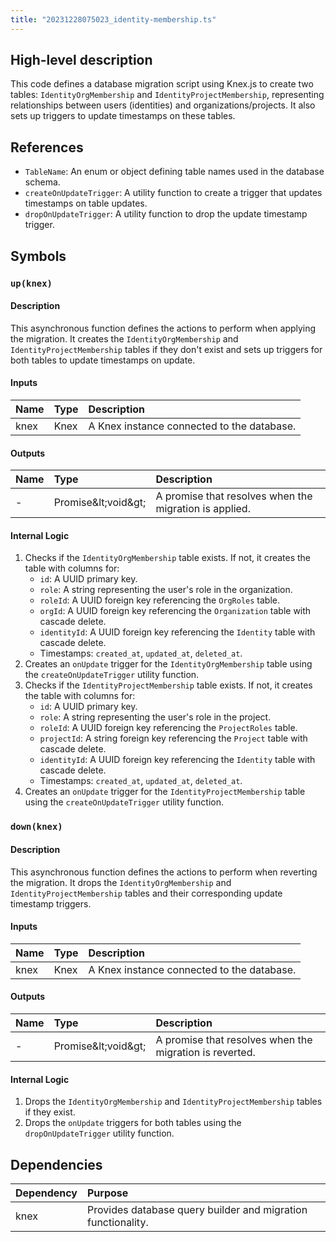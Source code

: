 ```yaml
---
title: "20231228075023_identity-membership.ts"
---
```


## High-level description
This code defines a database migration script using Knex.js to create two tables: `IdentityOrgMembership` and `IdentityProjectMembership`, representing relationships between users (identities) and organizations/projects. It also sets up triggers to update timestamps on these tables.

## References
- `TableName`: An enum or object defining table names used in the database schema.
- `createOnUpdateTrigger`: A utility function to create a trigger that updates timestamps on table updates.
- `dropOnUpdateTrigger`: A utility function to drop the update timestamp trigger.

## Symbols

### `up(knex)`
#### Description
This asynchronous function defines the actions to perform when applying the migration. It creates the `IdentityOrgMembership` and `IdentityProjectMembership` tables if they don't exist and sets up triggers for both tables to update timestamps on update.

#### Inputs
| Name | Type | Description |
|:-----|:-----|:------------|
| knex | Knex | A Knex instance connected to the database. |

#### Outputs
| Name | Type | Description |
|:-----|:-----|:------------|
| - | Promise\&lt;void\&gt; | A promise that resolves when the migration is applied. |

#### Internal Logic
1. Checks if the `IdentityOrgMembership` table exists. If not, it creates the table with columns for:
    - `id`: A UUID primary key.
    - `role`: A string representing the user's role in the organization.
    - `roleId`: A UUID foreign key referencing the `OrgRoles` table.
    - `orgId`: A UUID foreign key referencing the `Organization` table with cascade delete.
    - `identityId`: A UUID foreign key referencing the `Identity` table with cascade delete.
    - Timestamps: `created_at`, `updated_at`, `deleted_at`.
2. Creates an `onUpdate` trigger for the `IdentityOrgMembership` table using the `createOnUpdateTrigger` utility function.
3. Checks if the `IdentityProjectMembership` table exists. If not, it creates the table with columns for:
    - `id`: A UUID primary key.
    - `role`: A string representing the user's role in the project.
    - `roleId`: A UUID foreign key referencing the `ProjectRoles` table.
    - `projectId`: A string foreign key referencing the `Project` table with cascade delete.
    - `identityId`: A UUID foreign key referencing the `Identity` table with cascade delete.
    - Timestamps: `created_at`, `updated_at`, `deleted_at`.
4. Creates an `onUpdate` trigger for the `IdentityProjectMembership` table using the `createOnUpdateTrigger` utility function.

### `down(knex)`
#### Description
This asynchronous function defines the actions to perform when reverting the migration. It drops the `IdentityOrgMembership` and `IdentityProjectMembership` tables and their corresponding update timestamp triggers.

#### Inputs
| Name | Type | Description |
|:-----|:-----|:------------|
| knex | Knex | A Knex instance connected to the database. |

#### Outputs
| Name | Type | Description |
|:-----|:-----|:------------|
| - | Promise\&lt;void\&gt; | A promise that resolves when the migration is reverted. |

#### Internal Logic
1. Drops the `IdentityOrgMembership` and `IdentityProjectMembership` tables if they exist.
2. Drops the `onUpdate` triggers for both tables using the `dropOnUpdateTrigger` utility function.

## Dependencies
| Dependency | Purpose |
|:-----------|:--------|
| knex       | Provides database query builder and migration functionality. |
